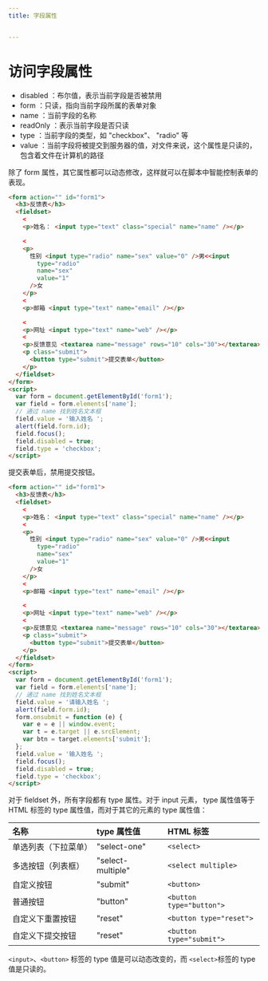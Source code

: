 ```yaml
---
title: 字段属性


---
```


# 访问字段属性

- disabled ：布尔值，表示当前字段是否被禁用
- form ：只读，指向当前字段所属的表单对象
- name ：当前字段的名称
- readOnly ：表示当前字段是否只读
- type ：当前字段的类型，如 "checkbox"、 "radio" 等
- value ：当前字段将被提交到服务器的值，对文件来说，这个属性是只读的，包含着文件在计算机的路径

除了 form 属性，其它属性都可以动态修改，这样就可以在脚本中智能控制表单的表现。

```html
<form action="" id="form1">
  <h3>反馈表</h3>
  <fieldset>
    <
    <p>姓名： <input type="text" class="special" name="name" /></p>

    <
    <p>
      性别 <input type="radio" name="sex" value="0" />男<<input
        type="radio"
        name="sex"
        value="1"
      />女
    </p>
    <
    <p>邮箱 <input type="text" name="email" /></p>

    <
    <p>网址 <input type="text" name="web" /></p>
    <
    <p>反馈意见 <textarea name="message" rows="10" cols="30"></textarea></p>
    <p class="submit">
      <button type="submit">提交表单</button>
    </p>
  </fieldset>
</form>
<script>
  var form = document.getElementById('form1');
  var field = form.elements['name'];
  // 通过 name 找到姓名文本框
  field.value = '输入姓名 ';
  alert(field.form.id);
  field.focus();
  field.disabled = true;
  field.type = 'checkbox';
</script>
```

提交表单后，禁用提交按钮。

```html
<form action="" id="form1">
  <h3>反馈表</h3>
  <fieldset>
    <
    <p>姓名： <input type="text" class="special" name="name" /></p>
    <
    <p>
      性别 <input type="radio" name="sex" value="0" />男<<input
        type="radio"
        name="sex"
        value="1"
      />女
    </p>
    <
    <p>邮箱 <input type="text" name="email" /></p>

    <
    <p>网址 <input type="text" name="web" /></p>
    <
    <p>反馈意见 <textarea name="message" rows="10" cols="30"></textarea></p>
    <p class="submit">
      <button type="submit">提交表单</button>
    </p>
  </fieldset>
</form>
<script>
  var form = document.getElementById('form1');
  var field = form.elements['name'];
  // 通过 name 找到姓名文本框
  field.value = '请输入姓名 ';
  alert(field.form.id);
  form.onsubmit = function (e) {
    var e = e || window.event;
    var t = e.target || e.srcElement;
    var btn = target.elements['submit'];
  };
  field.value = '输入姓名 ';
  field.focus();
  field.disabled = true;
  field.type = 'checkbox';
</script>
```

对于 fieldset 外，所有字段都有 type 属性。对于 input 元素， type 属性值等于
HTML 标签的 type 属性值，而对于其它的元素的 type 属性值：

| 名称                 | type 属性值       | HTML 标签                |
| :------------------- | :---------------- | :----------------------- |
| 单选列表（下拉菜单） | "select-one"      | `<select>`               |
| 多选按钮（列表框）   | "select-multiple" | `<select multiple>`      |
| 自定义按钮           | "submit"          | `<button>`               |
| 普通按钮             | "button"          | `<button type="button">` |
| 自定义下重置按钮     | "reset"           | `<button type="reset">`  |
| 自定义下提交按钮     | "reset"           | `<button type="submit">` |

`<input>`、`<button>` 标签的 type 值是可以动态改变的，而 `<select>`标签的 type 值是只读的。

            